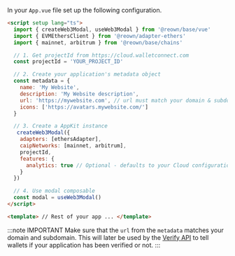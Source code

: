 
In your `App.vue` file set up the following configuration.

```html
<script setup lang="ts">
  import { createWeb3Modal, useWeb3Modal } from '@reown/base/vue'
  import { EVMEthersClient } from '@reown/adapter-ethers'
  import { mainnet, arbitrum } from '@reown/base/chains'

  // 1. Get projectId from https://cloud.walletconnect.com
  const projectId = 'YOUR_PROJECT_ID'

  // 2. Create your application's metadata object
  const metadata = {
    name: 'My Website',
    description: 'My Website description',
    url: 'https://mywebsite.com', // url must match your domain & subdomain
    icons: ['https://avatars.mywebsite.com/']
  }

  // 3. Create a AppKit instance
   createWeb3Modal({
    adapters: [ethersAdapter],
    caipNetworks: [mainnet, arbitrum],
    projectId,
    features: {
      analytics: true // Optional - defaults to your Cloud configuration
    }
  })

  // 4. Use modal composable
  const modal = useWeb3Modal()
</script>

<template> // Rest of your app ... </template>
```

:::note IMPORTANT
Make sure that the `url` from the `metadata` matches your domain and subdomain. This will later be used by the [Verify API](../../../../cloud/verify.mdx) to tell wallets if your application has been verified or not.
:::
